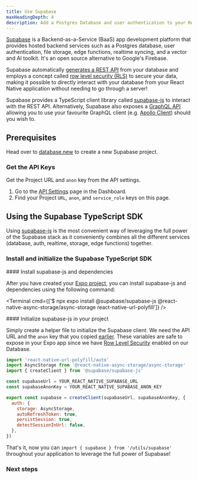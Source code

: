 ```yaml
---
title: Use Supabase
maxHeadingDepth: 4
description: Add a Postgres Database and user authentication to your React Native app with Supabase.
---
```



[Supabase](https://supabase.com/?utm_source=expo&utm_medium=referral&utm_term=expo-react-native) is a Backend-as-a-Service (BaaS) app development platform that provides hosted backend services such as a Postgres database, user authentication, file storage, edge functions, realtime syncing, and a vector and AI toolkit. It's an open source alternative to Google's Firebase.

Supabase automatically [generates a REST API](https://supabase.com/docs/guides/api?utm_source=expo&utm_medium=referral&utm_term=expo-react-native) from your database and employs a concept called [row level security (RLS)](https://supabase.com/docs/guides/auth/row-level-security?utm_source=expo&utm_medium=referral&utm_term=expo-react-native) to secure your data, making it possible to directly interact with your database from your React Native application without needing to go through a server!

Supabase provides a TypeScript client library called [supabase-js](https://supabase.com/docs/reference/javascript/introduction?utm_source=expo&utm_medium=referral&utm_term=expo-react-native) to interact with the REST API. Alternatively, Supabase also exposes a [GraphQL API](https://supabase.com/docs/guides/database/extensions/pg_graphql?utm_source=expo&utm_medium=referral&utm_term=expo-react-native) allowing you to use your favourite GraphQL client (e.g. [Apollo Client](https://supabase.github.io/pg_graphql/usage_with_apollo/)) should you wish to.

## Prerequisites

Head over to [database.new](https://database.new?utm_source=expo&utm_medium=referral&utm_term=expo-react-native) to create a new Supabase project.

### Get the API Keys

Get the Project URL and `anon` key from the API settings.

1. Go to the [API Settings](https://supabase.com/dashboard/project/_/settings/api) page in the Dashboard.
1. Find your Project `URL`, `anon`, and `service_role` keys on this page.

## Using the Supabase TypeScript SDK

Using [supabase-js](https://supabase.com/docs/reference/javascript/introduction?utm_source=expo&utm_medium=referral&utm_term=expo-react-native) is the most convenient way of leveraging the full power of the Supabase stack as it conveniently combines all the different services (database, auth, realtime, storage, edge functions) together.

### Install and initialize the Supabase TypeScript SDK

<Step label="1">
#### Install supabase-js and dependencies

After you have created your [Expo project](/get-started/create-a-project/), you can install supabase-js and dependencies using the following command:

<Terminal cmd={['$ npx expo install @supabase/supabase-js @react-native-async-storage/async-storage react-native-url-polyfill']} />
</Step>

<Step label="2">
#### Initialize supabase-js in your project

Simply create a helper file to initialize the Supabase client.
We need the API URL and the `anon` key that you copied [earlier](#get-the-api-keys).
These variables are safe to expose in your Expo app since we have
[Row Level Security](https://supabase.com/docs/guides/auth/row-level-security?utm_source=expo&utm_medium=referral&utm_term=expo-react-native) enabled on our Database.

```js utils/supabase.ts
import 'react-native-url-polyfill/auto'
import AsyncStorage from '@react-native-async-storage/async-storage'
import { createClient } from '@supabase/supabase-js'

const supabaseUrl = YOUR_REACT_NATIVE_SUPABASE_URL
const supabaseAnonKey = YOUR_REACT_NATIVE_SUPABASE_ANON_KEY

export const supabase = createClient(supabaseUrl, supabaseAnonKey, {
  auth: {
    storage: AsyncStorage,
    autoRefreshToken: true,
    persistSession: true,
    detectSessionInUrl: false,
  },
})
```

That's it, now you can `import { supabase } from '/utils/supabase'` throughout your application to leverage the full power of Supabase!

</Step>

### Next steps

<BoxLink
  title="Build a User Management App"
  description="Learn how to combine Supabase Auth and Database in this quickstart guide."
  href="https://supabase.com/docs/guides/getting-started/tutorials/with-expo-react-native?utm_source=expo&utm_medium=referral&utm_term=expo-react-native"
/>

<BoxLink
  title="Sign in with Apple"
  description="Supabase Auth supports using Sign in with Apple on the web and in native apps for iOS, macOS, watchOS or tvOS."
  href="https://supabase.com/docs/guides/auth/social-login/auth-apple?platform=react-native&utm_source=expo&utm_medium=referral&utm_term=expo-react-native"
/>

<BoxLink
  title="Sign in with Google"
  description="Supabase Auth supports Sign in with Google on the web, native Android applications and Chrome extensions."
  href="https://supabase.com/docs/guides/auth/social-login/auth-google?platform=react-native&utm_source=expo&utm_medium=referral&utm_term=expo-react-native"
/>

<BoxLink
  title="Deep Linking for OAuth & Magic Links"
  description="When performing OAuth or sending magic link emails from native mobile applications we need to configure deep linking for our iOS and Android applications."
  href="https://supabase.com/docs/guides/auth/native-mobile-deep-linking?utm_source=expo&utm_medium=referral&utm_term=expo-react-native"
/>

<BoxLink
  title="Offline-first React Native Apps with WatermelonDB"
  description="Store your data locally and sync it with Postgres using WatermelonDB!"
  href="https://supabase.com/blog/react-native-offline-first-watermelon-db?utm_source=expo&utm_medium=referral&utm_term=expo-react-native"
/>

<BoxLink
  title="React Native file upload with Supabase Storage"
  description="Learn how to implement authentication and file upload in a React Native app."
  href="https://supabase.com/blog/react-native-storage?utm_source=expo&utm_medium=referral&utm_term=expo-react-native"
/>
